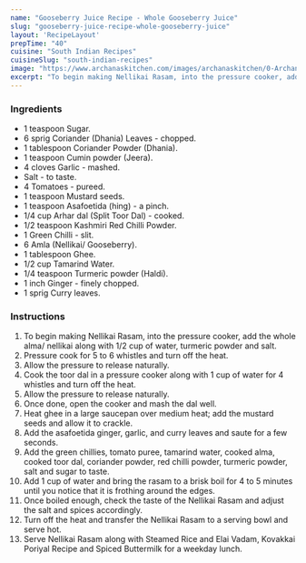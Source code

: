 ---
name: "Gooseberry Juice Recipe - Whole Gooseberry Juice"
slug: "gooseberry-juice-recipe-whole-gooseberry-juice"
layout: 'RecipeLayout'
prepTime: "40"
cuisine: "South Indian Recipes"
cuisineSlug: "south-indian-recipes"
image: "https://www.archanaskitchen.com/images/archanaskitchen/0-Archanas-Kitchen-Recipes/2020/Nellikai_Rasam_Recipe_Amla_rasam_Immunity_Booster_11_1600.jpg"
excerpt: "To begin making Nellikai Rasam, into the pressure cooker, add the whole alma nellikai along with 12 cup of water, turmeric powder and salt"
---

### Ingredients

- 1 teaspoon Sugar.
- 6 sprig Coriander (Dhania) Leaves - chopped.
- 1 tablespoon Coriander Powder (Dhania).
- 1 teaspoon Cumin powder (Jeera).
- 4 cloves Garlic - mashed.
- Salt - to taste.
- 4 Tomatoes - pureed.
- 1 teaspoon Mustard seeds.
- 1 teaspoon Asafoetida (hing) - a pinch.
- 1/4 cup Arhar dal (Split Toor Dal) - cooked.
- 1/2 teaspoon Kashmiri Red Chilli Powder.
- 1 Green Chilli - slit.
- 6 Amla (Nellikai/ Gooseberry).
- 1 tablespoon Ghee.
- 1/2 cup Tamarind Water.
- 1/4 teaspoon Turmeric powder (Haldi).
- 1 inch Ginger - finely chopped.
- 1 sprig Curry leaves.

### Instructions

1. To begin making Nellikai Rasam, into the pressure cooker, add the whole alma/ nellikai along with 1/2 cup of water, turmeric powder and salt.
1. Pressure cook for 5 to 6 whistles and turn off the heat.
1. Allow the pressure to release naturally.
1. Cook the toor dal in a pressure cooker along with 1 cup of water for 4 whistles and turn off the heat.
1. Allow the pressure to release naturally.
1. Once done, open the cooker and mash the dal well.
1. Heat ghee in a large saucepan over medium heat; add the mustard seeds and allow it to crackle.
1. Add the asafoetida ginger, garlic, and curry leaves and saute for a few seconds.
1. Add the green chillies, tomato puree, tamarind water, cooked alma, cooked toor dal, coriander powder, red chilli powder, turmeric powder, salt and sugar to taste.
1. Add 1 cup of water and bring the rasam to a brisk boil for 4 to 5 minutes until you notice that it is frothing around the edges.
1. Once boiled enough, check the taste of the Nellikai Rasam and adjust the salt and spices accordingly.
1. Turn off the heat and transfer the Nellikai Rasam to a serving bowl and serve hot.
1. Serve Nellikai Rasam along with Steamed Rice and Elai Vadam, Kovakkai Poriyal Recipe and Spiced Buttermilk for a weekday lunch.
